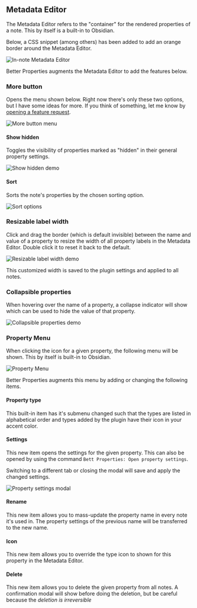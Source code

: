 ## Metadata Editor

The Metadata Editor refers to the "container" for the rendered properties of a note. This by itself is a built-in to Obsidian.

Below, a CSS snippet (among others) has been added to add an orange border around the Metadata Editor.

![In-note Metadata Editor](/metadata-editor.png)

Better Properties augments the Metadata Editor to add the features below.

### More button

Opens the menu shown below. Right now there's only these two options, but I have some ideas for more. If you think of something, let me know by [opening a feature request](https://github.com/unxok/obsidian-better-properties/issues/new?template=feature_request.md).

![More button menu](/metadata-editor-more-button.png)

#### Show hidden

Toggles the visibility of properties marked as "hidden" in their general property settings.

![Show hidden demo](/metadata-editor-more-button-show-hidden.gif)

#### Sort

Sorts the note's properties by the chosen sorting option.

![Sort options](/metadata-editor-more-button-sort-options.png)

### Resizable label width

Click and drag the border (which is default invisible) between the name and value of a property to resize the width of all property labels in the Metadata Editor. Double click it to reset it back to the default.

![Resizable label width demo](/metadata-editor-resizable-label.gif)

This customized width is saved to the plugin settings and applied to all notes.

### Collapsible properties

When hovering over the name of a property, a collapse indicator will show which can be used to hide the value of that property.

![Collapsible properties demo](/metadata-editor-collapsible-properties.gif)

### Property Menu

When clicking the icon for a given property, the following menu will be shown. This by itself is built-in to Obsidian.

![Property Menu](/metadata-editor-property-menu.png)

Better Properties augments this menu by adding or changing the following items.

#### Property type

This built-in item has it's submenu changed such that the types are listed in alphabetical order and types added by the plugin have their icon in your accent color.

#### Settings

This new item opens the settings for the given property. This can also be opened by using the command `Bett Properties: Open property settings`.

Switching to a different tab or closing the modal will save and apply the changed settings.

![Property settings modal](/property-settings-modal.png)

#### Rename

This new item allows you to mass-update the property name in every note it's used in. The property settings of the previous name will be transferred to the new name.

#### Icon

This new item allows you to override the type icon to shown for this property in the Metadata Editor.

#### Delete

This new item allows you to delete the given property from all notes. A confirmation modal will show before doing the deletion, but be careful because the _deletion is irreversible_
